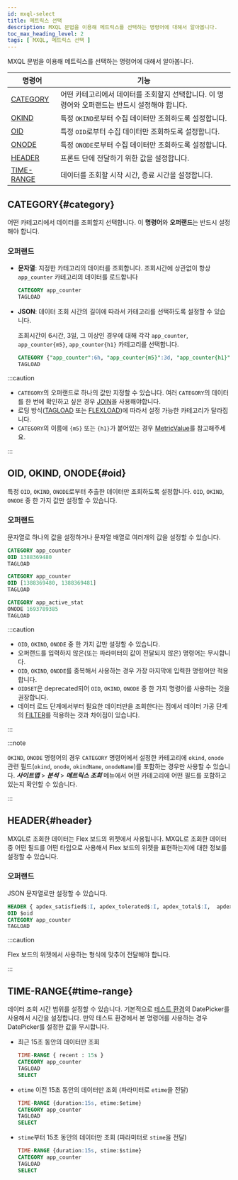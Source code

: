 ```yaml
---
id: mxql-select
title: 메트릭스 선택
description: MXQL 문법을 이용해 메트릭스를 선택하는 명령어에 대해서 알아봅니다.
toc_max_heading_level: 2
tags: [ MXQL, 메트릭스 선택 ]
---
```


MXQL 문법을 이용해 메트릭스를 선택하는 명령어에 대해서 알아봅니다.

| 명령어       | 기능                                                  |
| ------------ | ----------------------------------------------------- |
| [CATEGORY](#category)   | 어떤 카테고리에서 데이터를 조회할지 선택합니다. 이 명령어와 오퍼랜드는 반드시 설정해야 합니다.  |
| [OKIND](#oid)      | 특정 `OKIND`로부터 수집 데이터만 조회하도록 설정합니다. |
| [OID](#oid)        | 특정 `OID`로부터 수집 데이터만 조회하도록 설정합니다.   |
| [ONODE](#oid)      | 특정 `ONODE`로부터 수집 데이터만 조회하도록 설정합니다. |
| [HEADER](#header)     | 프론트 단에 전달하기 위한 값을 설정합니다.            |
| [TIME-RANGE](#time-range) | 데이터를 조회할 시작 시간, 종료 시간을 설정합니다.        |

## CATEGORY{#category}

어떤 카테고리에서 데이터를 조회할지 선택합니다. 이 **명령어**와 **오퍼랜드**는 반드시 설정해야 합니다. 

### 오퍼랜드

* **문자열**: 지정한 카테고리의 데이터를 조회합니다. 조회시간에 상관없이 항상 `app_counter` 카테고리의 데이터를 로드합니다

  ```sql
  CATEGORY app_counter
  TAGLOAD
  ```

* **JSON**: 데이터 조회 시간의 길이에 따라서 카테고리를 선택하도록 설정할 수 있습니다.

  조회시간이 6시간, 3일, 그 이상인 경우에 대해 각각 `app_counter`, `app_counter{m5}`, `app_counter{h1}` 카테고리를 선택합니다.
  
  ```sql
  CATEGORY {"app_counter":6h, "app_counter{m5}":3d, "app_counter{h1}":unlimit } 
  TAGLOAD 
  ```

:::caution

* `CATEGORY`의 오퍼랜드로 하나의 값만 지정할 수 있습니다. 여러 `CATEGORY`의 데이터를 한 번에 확인하고 싶은 경우 [JOIN](mxql-calculate#join)을 사용해야합니다.
* 로딩 방식([TAGLOAD](mxql-loading#tagload) 또는 [FLEXLOAD](mxql-loading#flexload))에 따라서 설정 가능한 카테고리가 달라집니다. 
* `CATEGORY`의 이름에 `{m5}` 또는 `{h1}`가 붙어있는 경우 [MetricValue](mxql-guide#metric-value)를 참고해주세요.

:::

## OID, OKIND, ONODE{#oid}

특정 `OID`, `OKIND`, `ONODE`로부터 추출한 데이터만 조회하도록 설정합니다. `OID`, `OKIND`, `ONODE` 중 한 가지 값만 설정할 수 있습니다.

### 오퍼랜드

문자열로 하나의 값을 설정하거나 문자열 배열로 여러개의 값을 설정할 수 있습니다. 

```sql title='Example 1'
CATEGORY app_counter
OID 1388369480
TAGLOAD
```

```sql title='Example 2'
CATEGORY app_counter
OID [1388369480, 1388369481] 
TAGLOAD
```

```sql title='Example 3'
CATEGORY app_active_stat
ONODE 1693789385
TAGLOAD
```

:::caution

* `OID`, `OKIND`, `ONODE` 중 한 가지 값만 설정할 수 있습니다. 
* 오퍼랜드를 입력하지 않은(또는 파라미터의 값이 전달되지 않은) 명령어는 무시합니다.
* `OID`, `OKIND`, `ONODE`를 중복해서 사용하는 경우 가장 마지막에 입력한 명령어만 적용합니다.
* `OIDSET`은 deprecated되어 `OID`, `OKIND`, `ONODE` 중 한 가지 명령어를 사용하는 것을 권장합니다.
* 데이터 로드 단계에서부터 필요한 데이터만을 조회한다는 점에서 데이터 가공 단계의 [FILTER](mxql-calculate#filter)를 적용하는 것과 차이점이 있습니다.

:::

:::note

`OKIND`, `ONODE` 명령어의 경우 `CATEGORY` 명령어에서 설정한 카테고리에 `okind`, `onode` 관련 필드(`okind`, `onode`, `okindName`, `onodeName`)를 포함하는 경우만 사용할 수 있습니다. ***사이트맵*** > ***분석*** > ***메트릭스 조회*** 메뉴에서 어떤 카테고리에 어떤 필드를 포함하고 있는지 확인할 수 있습니다. 

:::

## HEADER{#header}

MXQL로 조회한 데이터는 Flex 보드의 위젯에서 사용됩니다. MXQL로 조회한 데이터 중 어떤 필드를 어떤 타입으로 사용해서 Flex 보드의 위젯을 표현하는지에 대한 정보를 설정할 수 있습니다.

### 오퍼랜드

JSON 문자열로만 설정할 수 있습니다. 

```sql title='Example'
HEADER { apdex_satisfied$:I, apdex_tolerated$:I, apdex_total$:I,  apdex$:F, category: app_counter}
OID $oid
CATEGORY app_counter
TAGLOAD
```

:::caution

Flex 보드의 위젯에서 사용하는 형식에 맞추어 전달해야 합니다.

:::

## TIME-RANGE{#time-range}

데이터 조회 시간 범위를 설정할 수 있습니다. 기본적으로 [테스트 환경](mxql-guide#test-env)의 DatePicker를 사용해서 시간을 설정합니다. 만약 테스트 환경에서 본 명령어를 사용하는 경우 DatePicker를 설정한 값을 무시합니다. 

<ImgLang img='mxql-8.png' desc='테스트 환경의 DatePicker' />

* 최근 15초 동안의 데이터만 조회

  ```sql
  TIME-RANGE { recent : 15s }
  CATEGORY app_counter
  TAGLOAD
  SELECT
  ```

* `etime` 이전 15초 동안의 데이터만 조회 (파라미터로 `etime`을 전달)

  ```sql
  TIME-RANGE {duration:15s, etime:$etime}
  CATEGORY app_counter
  TAGLOAD
  SELECT
  ```

* `stime`부터 15초 동안의 데이터만 조회 (파라미터로 `stime`을 전달)

  ```sql
  TIME-RANGE {duration:15s, stime:$stime}
  CATEGORY app_counter
  TAGLOAD
  SELECT
  ```
